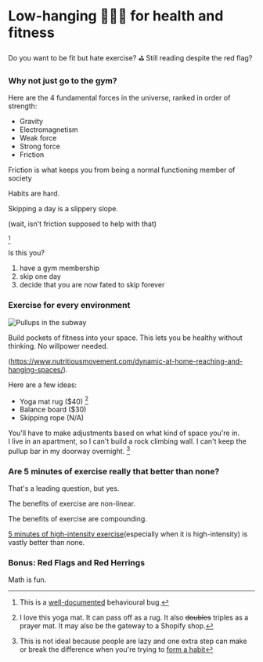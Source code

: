
# Low-hanging 🍑🍌🥑 for health and fitness

Do you want to be fit but hate exercise? ⛳️
Still reading despite the red flag?

### Why not just go to the gym?

Here are the 4 fundamental forces in the universe, ranked in order of strength:

- Gravity
- Electromagnetism
- Weak force
- Strong force
- Friction

Friction is what keeps you from being a normal functioning member of society

Habits are hard.


Skipping a day is a slippery slope. 

(wait, isn't friction supposed to help with that)

[^1]

Is this you?
1. have a gym membership
2. skip one day 
3. decide that you are now fated to skip forever

### Exercise for every environment
<img src={PullupImage} alt="Pullups in the subway" />

Build pockets of fitness into your space. 
This lets you be healthy without thinking. 
No willpower needed.

(https://www.nutritiousmovement.com/dynamic-at-home-reaching-and-hanging-spaces/).


Here are a few ideas:
- Yoga mat rug ($40) [^2]
- Balance board ($30)
- Skipping rope (N/A)

You'll have to make adjustments based on what kind of space you're in.  
I live in an apartment, so I can't build a rock climbing wall. 
I can't keep the pullup bar in my doorway overnight. [^3]

### Are 5 minutes of exercise really that better than none? 
That's a leading question, but yes.


The benefits of exercise are non-linear. 

The benefits of exercise are compounding.


[5 minutes of high-intensity exercise](https://well.blogs.nytimes.com/2013/05/09/the-scientific-7-minute-workout/)(especially when it is high-intensity) is vastly better than none.


### Bonus: Red Flags and Red Herrings
Math is fun.




[^1]: This is a [well-documented](https://mindingourway.com/failing-with-abandon/) behavioural bug. 
[^2]: I love this yoga mat. It can pass off as a rug. It also ~~doubles~~ triples as a prayer mat. It may also be the gateway to a Shopify shop.
[^3]:  This is not ideal because people are lazy and one extra step can make or break the difference when you're trying to [form a habit](https://www.amazon.ca/Atomic-Habits-Proven-Build-Break/dp/0735211299/ref=sr_1_1)
